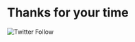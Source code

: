 
<Meta title="Thanks" />

# Thanks for your time

![Twitter Follow](https://img.shields.io/twitter/follow/marcdingena?logo=twitter&logoColor=%23fff&color=%231da1f2&style=for-the-badge)
